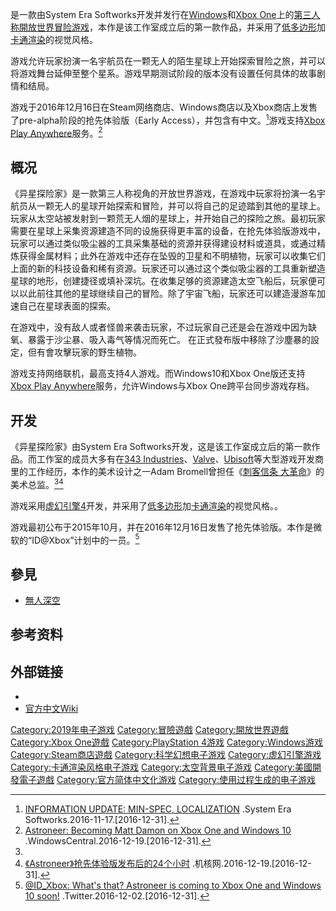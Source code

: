 {{NoteTA
| G1=Games
| 1=zh-cn:异星探险家; zh-tw:星際冒險家;
}}
{{Infobox VG
| title = 异星探险家
| japanese = 
| english = Astroneer
| image = Cover_of_game_stationeers.png
| caption =
| developer = System Era Softworks
| publisher = System Era Softworks
| director = 
| producer = 
| designer = Jacob Liechty<br />Riley Gravatt
| programmer = Brendan Wilson<br />Zabir Hoque
| artist = Adam Bromell<br />Paul Pepera
| writer = 
| composer = Rutger Zuydervelt
| series =  
| engine = [[虚幻引擎|虚幻引擎4]]<ref name="UE4">[http://www.4gamer.net/games/317/G031730/20151008053/ 未知の惑星で探索や建設を行うアドベンチャー「ASTRONEER」が発表。343 IndustriesやValve，Ubisoftなどの在籍経験を持つスタッフが開発].4Gamer.2015-10-08.[2016-12-31].</ref>
| platforms = {{spml| [[Windows|Windows]] | [[Xbox_One|Xbox One]] | [[PlayStation_4|PlayStation 4]] | [[任天堂Switch|任天堂Switch]] }}
| release = '''Windows、Xbox One'''{{Vgr||2019年2月6日}}'''PlayStation 4'''{{vgr||2019年11月15日}}'''任天堂Switch'''{{vgr||2022年1月13日}}
| genre = [[冒险游戏|冒险]]、[[開放世界|開放世界]]
| modes = [[单人电子游戏|单人]]、[[多人电子游戏|多人]]
}}

{{vgname|异星探险家|en=Astroneer|风格化写作“<big><big>ʌ</big></big>STRONEER”|cn=异星探险家|tw=星際冒險家}}是一款由System Era Softworks开发并发行在[[Windows|Windows]]和[[Xbox_One|Xbox One]]上的[[第三人称视角游戏|第三人称]][[開放世界|開放世界]][[冒险游戏|冒险游戏]]，本作是该工作室成立后的第一款作品，并采用了[[低多边形|低多边形]]加[[卡通渲染|卡通渲染]]的视觉风格。

游戏允许玩家扮演一名宇航员在一颗无人的陌生星球上开始探索冒险之旅，并可以将游戏舞台延伸至整个星系。游戏早期测试阶段的版本没有设置任何具体的故事剧情和结局。

游戏于2016年12月16日在Steam网络商店、Windows商店以及Xbox商店上发售了pre-alpha阶段的抢先体验版（Early Access），并包含有中文。<ref>[http://blog.astroneer.space/p/information-update-min-spec-localization/ INFORMATION UPDATE: MIN-SPEC, LOCALIZATION] {{Wayback|url=http://blog.astroneer.space/p/information-update-min-spec-localization/ |date=20210613020428 }}.System Era Softworks.2016-11-17.[2016-12-31].</ref>游戏支持[[Xbox_Play_Anywhere游戏列表|Xbox Play Anywhere]]服务。<ref>[http://www.windowscentral.com/astroneer Astroneer: Becoming Matt Damon on Xbox One and Windows 10] {{Wayback|url=http://www.windowscentral.com/astroneer |date=20210115213739 }}.WindowsCentral.2016-12-19.[2016-12-31].</ref>

== 概况 ==
《异星探险家》是一款第三人称视角的开放世界游戏，在游戏中玩家将扮演一名宇航员从一颗无人的星球开始探索和冒险，并可以将自己的足迹踏到其他的星球上。玩家从太空站被发射到一颗荒无人烟的星球上，并开始自己的探险之旅。最初玩家需要在星球上采集资源建造不同的设施获得更丰富的设备，在抢先体验版游戏中，玩家可以通过类似吸尘器的工具采集基础的资源并获得建设材料或道具，或通过精炼获得金属材料；此外在游戏中还存在坠毁的卫星和不明植物，玩家可以收集它们上面的新的科技设备和稀有资源。玩家还可以通过这个类似吸尘器的工具重新塑造星球的地形，创建捷径或填补深坑。在收集足够的资源建造太空飞船后，玩家便可以以此前往其他的星球继续自己的冒险。除了宇宙飞船，玩家还可以建造漫游车加速自己在星球表面的探索。

在游戏中，没有敌人或者怪兽来袭击玩家，不过玩家自己还是会在游戏中因为缺氧、暴露于沙尘暴、吸入毒气等情况而死亡。
在正式發布版中移除了沙塵暴的設定，但有會攻擊玩家的野生植物。

游戏支持网络联机，最高支持4人游戏。而Windows10和Xbox One版还支持[[Xbox_Play_Anywhere游戏列表|Xbox Play Anywhere]]服务，允许Windows与Xbox One跨平台同步游戏存档。

== 开发 ==
《异星探险家》由System Era Softworks开发，这是该工作室成立后的第一款作品。而工作室的成员大多有在[[343_Industries|343 Industries]]、[[Valve|Valve]]、[[Ubisoft|Ubisoft]]等大型游戏开发商里的工作经历，本作的美术设计之一Adam Bromell曾担任《[[刺客信条_大革命|刺客信条 大革命]]》的美术总监。<ref name="UE4"/><ref>[http://www.g-cores.com/articles/22080 《Astroneer》抢先体验版发布后的24个小时] {{Wayback|url=http://www.g-cores.com/articles/22080 |date=20161221123511 }}.机核网.2016-12-19.[2016-12-31].</ref>

游戏采用[[虚幻引擎|虚幻引擎4]]开发，并采用了[[低多边形|低多边形]]加[[卡通渲染|卡通渲染]]的视觉风格。。

游戏最初公布于2015年10月，并在2016年12月16日发售了抢先体验版。本作是微软的“ID@Xbox”计划中的一员。<ref>[https://twitter.com/ID_Xbox/status/804461880110563328 @ID_Xbox: What's that? Astroneer is coming to Xbox One and Windows 10 soon!] {{Wayback|url=https://twitter.com/ID_Xbox/status/804461880110563328 |date=20200531190055 }}.Twitter.2016-12-02.[2016-12-31].</ref>

== 參見 ==
* [[無人深空|無人深空]]

== 参考资料 ==
{{reflist}}

== 外部链接 ==
* {{Official|http://astroneer.space/}}
* [https://astroneer-zh.gamepedia.com/ 官方中文Wiki]

{{DEFAULTSORT:Astroneer}}
[[Category:2019年电子游戏|Category:2019年电子游戏]]
[[Category:冒險遊戲|Category:冒險遊戲]]
[[Category:開放世界遊戲|Category:開放世界遊戲]]
[[Category:Xbox_One遊戲|Category:Xbox One遊戲]]
[[Category:PlayStation_4游戏|Category:PlayStation 4游戏]]
[[Category:Windows游戏|Category:Windows游戏]]
[[Category:Steam商店遊戲|Category:Steam商店遊戲]]
[[Category:科学幻想电子游戏|Category:科学幻想电子游戏]]
[[Category:虚幻引擎游戏|Category:虚幻引擎游戏]]
[[Category:卡通渲染风格电子游戏|Category:卡通渲染风格电子游戏]]
[[Category:太空背景电子游戏|Category:太空背景电子游戏]]
[[Category:美國開發電子遊戲|Category:美國開發電子遊戲]]
[[Category:官方简体中文化游戏|Category:官方简体中文化游戏]]
[[Category:使用过程生成的电子游戏|Category:使用过程生成的电子游戏]]